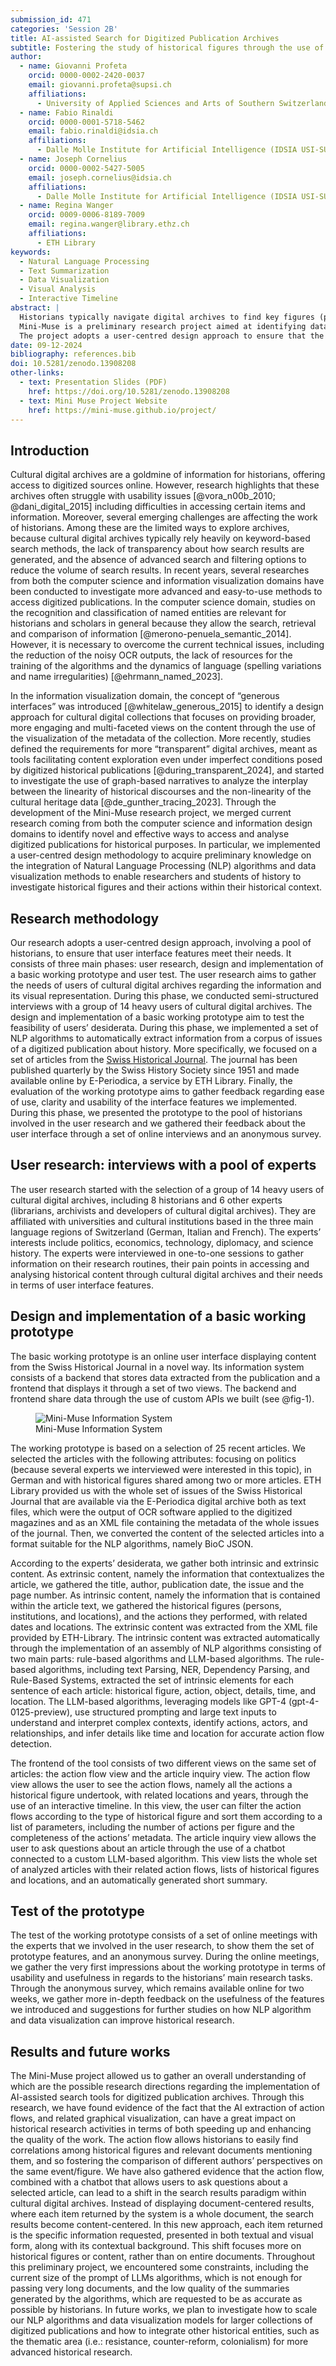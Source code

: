 ```yaml
---
submission_id: 471
categories: 'Session 2B'
title: AI-assisted Search for Digitized Publication Archives
subtitle: Fostering the study of historical figures through the use of Natural Language Processing (NLP) and data visualization techniques
author:
  - name: Giovanni Profeta
    orcid: 0000-0002-2420-0037
    email: giovanni.profeta@supsi.ch
    affiliations:
      - University of Applied Sciences and Arts of Southern Switzerland (SUPSI)
  - name: Fabio Rinaldi
    orcid: 0000-0001-5718-5462
    email: fabio.rinaldi@idsia.ch
    affiliations:
      - Dalle Molle Institute for Artificial Intelligence (IDSIA USI-SUPSI)
  - name: Joseph Cornelius
    orcid: 0000-0002-5427-5005
    email: joseph.cornelius@idsia.ch
    affiliations:
      - Dalle Molle Institute for Artificial Intelligence (IDSIA USI-SUPSI)
  - name: Regina Wanger
    orcid: 0009-0006-8189-7009
    email: regina.wanger@library.ethz.ch
    affiliations:
      - ETH Library
keywords:
  - Natural Language Processing
  - Text Summarization
  - Data Visualization
  - Visual Analysis
  - Interactive Timeline
abstract: |
  Historians typically navigate digital archives to find key figures (people, institutions, etc.) and understand the impact of their actions on history. However, cultural digital archives, relying on keyword-based search methods, often can yield numerous but imprecise results about key figures across various sources. This makes it difficult for historians to comprehend the chronological and contextual facts around a historical figure.
  Mini-Muse is a preliminary research project aimed at identifying data visualization models and user interface features that help researchers and students of history explore historical figures and their actions in context. The project leverages Natural Language Processing (NLP) algorithms and data visualization techniques. NLP algorithms extract metadata from unstructured text and generate structured data about key figures. Data visualization techniques further assist by enabling visual analysis of each figure's timeline and its relationships.
  The project adopts a user-centred design approach to ensure that the AI-assisted search system meets the needs of historians. Preliminary analysis of the gathered results suggests that the introduction of an "action flow view”, a user interface that provides interactive timelines displaying historical figure's actions, holds great promise.
date: 09-12-2024
bibliography: references.bib
doi: 10.5281/zenodo.13908208
other-links:
  - text: Presentation Slides (PDF)
    href: https://doi.org/10.5281/zenodo.13908208
  - text: Mini Muse Project Website
    href: https://mini-muse.github.io/project/
---
```


## Introduction

Cultural digital archives are a goldmine of information for historians, offering access to digitized sources online. However, research highlights that these archives often struggle with usability issues [@vora_n00b_2010; @dani_digital_2015] including difficulties in accessing certain items and information. Moreover, several emerging challenges are affecting the work of historians. Among these are the limited ways to explore archives, because cultural digital archives typically rely heavily on keyword-based search methods, the lack of transparency about how search results are generated, and the absence of advanced search and filtering options to reduce the volume of search results.
In recent years, several researches from both the computer science and information visualization domains have been conducted to investigate more advanced and easy-to-use methods to access digitized publications. In the computer science domain, studies on the recognition and classification of named entities are relevant for historians and scholars in general because they allow the search, retrieval and comparison of information [@merono-penuela_semantic_2014]. However, it is necessary to overcome the current technical issues, including the reduction of the noisy OCR outputs, the lack of resources for the training of the algorithms and the dynamics of language (spelling variations and name irregularities) [@ehrmann_named_2023].

In the information visualization domain, the concept of “generous interfaces” was introduced [@whitelaw_generous_2015] to identify a design approach for cultural digital collections that focuses on providing broader, more engaging and multi-faceted views on the content through the use of the visualization of the metadata of the collection. More recently, studies defined the requirements for more “transparent” digital archives, meant as tools facilitating content exploration even under imperfect conditions posed by digitized historical publications [@during_transparent_2024], and started to investigate the use of graph-based narratives to analyze the interplay between the linearity of historical discourses and the non-linearity of the cultural heritage data [@de_gunther_tracing_2023].
Through the development of the Mini-Muse research project, we merged current research coming from both the computer science and information design domains to identify novel and effective ways to access and analyse digitized publications for historical purposes. In particular, we implemented a user-centred design methodology to acquire preliminary knowledge on the integration of Natural Language Processing (NLP) algorithms and data visualization methods to enable researchers and students of history to investigate historical figures and their actions within their historical context.

## Research methodology
Our research adopts a user-centred design approach, involving a pool of historians, to ensure that user interface features meet their needs. It consists of three main phases: user research, design and implementation of a basic working prototype and user test.
The user research aims to gather the needs of users of cultural digital archives regarding the information and its visual representation. During this phase, we conducted semi-structured interviews with a group of 14 heavy users of cultural digital archives.
The design and implementation of a basic working prototype aim to test the feasibility of users’ desiderata. During this phase, we implemented a set of NLP algorithms to automatically extract information from a corpus of issues of a digitized publication about history. More specifically, we focused on a set of articles from the [Swiss Historical Journal](https://www.e-periodica.ch/digbib/volumes?UID=szg-006). The journal has been published quarterly by the Swiss History Society since 1951 and made available online by E-Periodica, a service by ETH Library.
Finally, the evaluation of the working prototype aims to gather feedback regarding ease of use, clarity and usability of the interface features we implemented. During this phase, we presented the prototype to the pool of historians involved in the user research and we gathered their feedback about the user interface through a set of online interviews and an anonymous survey.

## User research: interviews with a pool of experts
The user research started with the selection of a group of 14 heavy users of cultural digital archives, including 8 historians and 6 other experts (librarians, archivists and developers of cultural digital archives). They are affiliated with universities and cultural institutions based in the three main language regions of Switzerland (German, Italian and French). The experts’ interests include politics, economics, technology, diplomacy, and science history.
The experts were interviewed in one-to-one sessions to gather information on their research routines, their pain points in accessing and analysing historical content through cultural digital archives and their needs in terms of user interface features.

## Design and implementation of a basic working prototype
The basic working prototype is an online user interface displaying content from the Swiss Historical Journal in a novel way. Its information system consists of a backend that stores data extracted from the publication and a frontend that displays it through a set of two views. The backend and frontend share data through the use of custom APIs we built (see @fig-1).

![Mini-Muse Information System](images/mini-muse-information-system.png){#fig-1}

The working prototype is based on a selection of 25 recent articles. We selected the articles with the following attributes: focusing on politics (because several experts we interviewed were interested in this topic), in German and with historical figures shared among two or more articles.
ETH Library provided us with the whole set of issues of the Swiss Historical Journal that are available via the E-Periodica digital archive both as text files, which were the output of OCR software applied to the digitized magazines and as an XML file containing the metadata of the whole issues of the journal. Then, we converted the content of the selected articles into a format suitable for the NLP algorithms, namely BioC JSON.

According to the experts’ desiderata, we gather both intrinsic and extrinsic content. As extrinsic content, namely the information that contextualizes the article, we gathered the title, author, publication date, the issue and the page number. As intrinsic content, namely the information that is contained within the article text, we gathered the historical figures (persons, institutions, and locations), and the actions they performed, with related dates and locations.
The extrinsic content was extracted from the XML file provided by ETH-Library. The intrinsic content was extracted automatically through the implementation of an assembly of NLP algorithms consisting of two main parts: rule-based algorithms and LLM-based algorithms. The rule-based algorithms, including text Parsing, NER, Dependency Parsing, and Rule-Based Systems, extracted the set of intrinsic elements for each sentence of each article: historical figure, action, object, details, time, and location. The LLM-based algorithms, leveraging models like GPT-4 (gpt-4-0125-preview), use structured prompting and large text inputs to understand and interpret complex contexts, identify actions, actors, and relationships, and infer details like time and location for accurate action flow detection.

The frontend of the tool consists of two different views on the same set of articles: the action flow view and the article inquiry view. The action flow view allows the user to see the action flows, namely all the actions a historical figure undertook, with related locations and years, through the use of an interactive timeline. In this view, the user can filter the action flows according to the type of historical figure and sort them according to a list of parameters, including the number of actions per figure and the completeness of the actions’ metadata.
The article inquiry view allows the user to ask questions about an article through the use of a chatbot connected to a custom LLM-based algorithm. This view lists the whole set of analyzed articles with their related action flows, lists of historical figures and locations, and an automatically generated short summary.

## Test of the prototype
The test of the working prototype consists of a set of online meetings with the experts that we involved in the user research, to show them the set of prototype features, and an anonymous survey. During the online meetings, we gather the very first impressions about the working prototype in terms of usability and usefulness in regards to the historians’ main research tasks. Through the anonymous survey, which remains available online for two weeks, we gather more in-depth feedback on the usefulness of the features we introduced and suggestions for further studies on how NLP algorithm and data visualization can improve historical research.

## Results and future works
The Mini-Muse project allowed us to gather an overall understanding of which are the possible research directions regarding the implementation of AI-assisted search tools for digitized publication archives. Through this research, we have found evidence of the fact that the AI extraction of action flows, and related graphical visualization, can have a great impact on historical research activities in terms of both speeding up and enhancing the quality of the work. The action flow allows historians to easily find correlations among historical figures and relevant documents mentioning them, and so fostering the comparison of different authors' perspectives on the same event/figure.
We have also gathered evidence that the action flow, combined with a chatbot that allows users to ask questions about a selected article, can lead to a shift in the search results paradigm within cultural digital archives. Instead of displaying document-centered results, where each item returned by the system is a whole document, the search results become content-centered. In this new approach, each item returned is the specific information requested, presented in both textual and visual form, along with its contextual background. This shift focuses more on historical figures or content, rather than on entire documents.
Throughout this preliminary project, we encountered some constraints, including the current size of the prompt of LLMs algorithms, which is not enough for passing very long documents, and the low quality of the summaries generated by the algorithms, which are requested to be as accurate as possible by historians. 
In future works, we plan to investigate how to scale our NLP algorithms and data visualization models for larger collections of digitized publications and how to integrate other historical entities, such as the thematic area (i.e.: resistance, counter-reform, colonialism) for more advanced historical research.

